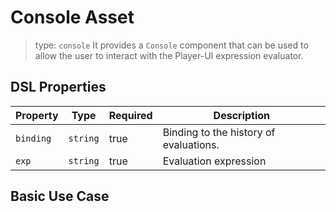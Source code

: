 
<Meta of={ConsoleStories} />

# Console Asset

> type: `console`
It provides a `Console` component that can be used to allow the user to interact with the Player-UI expression evaluator.

## DSL Properties

| Property | Type | Required | Description |
| --- | --- | --- | --- |
| `binding` | `string` | true | Binding to the history of evaluations. | 
| `exp` | `string` | true | Evaluation expression | 

## Basic Use Case

<Canvas of={ConsoleStories.Basic} />
